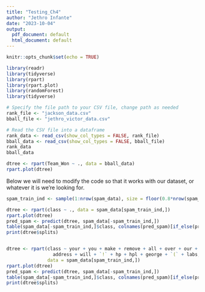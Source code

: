 ```yaml
---
title: "Testing_Ch4"
author: "Jethro Infante"
date: "2023-10-04"
output:
  pdf_document: default
  html_document: default
---
```


```r
knitr::opts_chunk$set(echo = TRUE)
```

```r
library(readr)
library(tidyverse)
library(rpart)
library(rpart.plot)
library(randomForest)
library(tidyverse)
```

```r
# Specify the file path to your CSV file, change path as needed
rank_file <- "jackson_data.csv"
bball_file <- "jethro_victor_data.csv"

# Read the CSV file into a dataframe
rank_data <- read_csv(show_col_types = FALSE, rank_file)
bball_data <- read_csv(show_col_types = FALSE, bball_file)
rank_data
bball_data
```

```r
dtree <- rpart(Team_Won ~ ., data = bball_data)
rpart.plot(dtree)
```

Below we will need to modify the code so that it works with our dataset, or whatever it is we're looking for.

```r
spam_train_ind <- sample(1:nrow(spam_data), size = floor(0.8*nrow(spam_data)))

dtree <- rpart(class ~ ., data = spam_data[spam_train_ind,])
rpart.plot(dtree)
pred_spam <- predict(dtree, spam_data[-spam_train_ind,])
table(spam_data[-spam_train_ind,]$class, colnames(pred_spam)[if_else(pred_spam[,1] > pred_spam[,2], 1, 2)])
print(dtree$splits)


dtree <- rpart(class ~ your + you + make + remove + all + over + our + m 
                 address + will + `!` + hp + hpl + george + `(` + labs,
               data = spam_data[spam_train_ind,])
rpart.plot(dtree)
pred_spam <- predict(dtree, spam_data[-spam_train_ind,])
table(spam_data[-spam_train_ind,]$class, colnames(pred_spam)[if_else(pred_spam[,1] > pred_spam[,2], 1, 2)])
print(dtree$splits)
```
